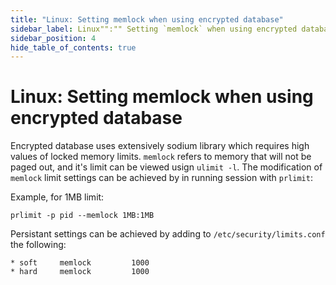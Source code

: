 ```yaml
---
title: "Linux: Setting memlock when using encrypted database"
sidebar_label: Linux"":"" Setting `memlock` when using encrypted database
sidebar_position: 4
hide_table_of_contents: true
---
```



# Linux: Setting memlock when using encrypted database
Encrypted database uses extensively sodium library which requires high values of locked memory limits.
`memlock` refers to memory that will not be paged out, and it's limit can be viewed usign `ulimit -l`.
The modification of `memlock` limit settings can be achieved by in running session with `prlimit`:

Example, for 1MB limit:
```
prlimit -p pid --memlock 1MB:1MB
```

Persistant settings can be achieved by adding to `/etc/security/limits.conf` the following:
```
* soft     memlock         1000
* hard     memlock         1000
```

